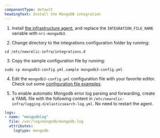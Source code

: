 ```yaml
---
componentType: default
headingText: Install the MongoDB integration
---
```


1. Install [the infrastructure agent](/docs/integrations/host-integrations/installation/install-infrastructure-host-integrations/#install), and replace the `INTEGRATION_FILE_NAME` variable with `nri-mongodb3`.

2. Change directory to the integrations configuration folder by running:

```shell
cd /etc/newrelic-infra/integrations.d
```

3. Copy the sample configuration file by running:

```shell
sudo cp mongodb3-config.yml.sample mongodb3-config.yml
```

4. Edit the `mongodb3-config.yml` configuration file with your favorite editor. Check out some [configuration file examples](#examples).

5. To enable automatic Mongodb error log parsing and forwarding, create a YAML file with the following content in `/etc/newrelic-infra/logging.d/elasticsearch-log.yml`. No need to restart the agent.
```yaml
logs:
- name: "mongodblog"
  file: /var/log/mongodb/mongodb.log
  attributes:
    logtype: mongodb
```
